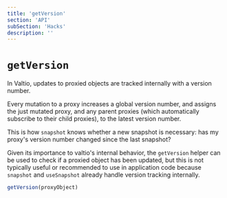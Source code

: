 ```yaml
---
title: 'getVersion'
section: 'API'
subSection: 'Hacks'
description: ''
---
```


# `getVersion`

In Valtio, updates to proxied objects are tracked internally with a version number.

Every mutation to a proxy increases a global version number, and assigns the just mutated proxy, and any parent proxies (which automatically subscribe to their child proxies), to the latest version number.

This is how `snapshot` knows whether a new snapshot is necessary: has my proxy's version number changed since the last snapshot?

Given its importance to valtio's internal behavior, the `getVersion` helper can be used to check if a proxied object has been updated, but this is not typically useful or recommended to use in application code because `snapshot` and `useSnapshot` already handle version tracking internally.

```js
getVersion(proxyObject)
```
